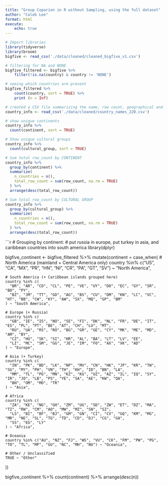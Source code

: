 ```yaml
--- 
title: "Group Coparion in R without Sampling, using the full dataset"
author: "Caleb Lee"
format: html
execute: 
    echo: true
---
```

```r
# Import libraries
library(tidyverse)
library(broom)
bigfive <- read_csv('./data/cleaned/cleaned_bigfive_v1.csv')

# filtering for NA and NONE
bigfive_filtered <- bigfive %>%
    filter(!is.na(country) & country != 'NONE')

# seeing which countries are present
bigfive_filtered %>%
    count(country, sort = TRUE) %>%
    print (n = Inf)
```

```r
# created a CSV file summarizing the name, row count, geographical and cultural location of all 220 countries present (after filtered for NA and NONE)
country_info <- read_csv('./data/cleaned/country_names_220.csv')

# show unique continents
country_info %>%
  count(continent, sort = TRUE)

# Show unique cultural groups
country_info %>%
  count(cultural_group, sort = TRUE)

# Sum total row_count by CONTINENT
country_info %>%
  group_by(continent) %>%
  summarize(
    n_countries = n(),
    total_row_count = sum(row_count, na.rm = TRUE)
  ) %>%
  arrange(desc(total_row_count))

# Sum total row_count by CULTURAL GROUP
country_info %>%
  group_by(cultural_group) %>%
  summarize(
    n_countries = n(),
    total_row_count = sum(row_count, na.rm = TRUE)
  ) %>%
  arrange(desc(total_row_count))

```
```r
# Grouping by continent:
# put russia in europe, put turkey in asia, and caribbean countries into south america
library(dplyr)

bigfive_continent <- bigfive_filtered %>%
  mutate(continent = case_when(
    # North America (mainland + Central America only)
    country %in% c("US", "CA", "MX", "PR", "HN", "NI", "CR", "PA", "GT", "SV") ~ "North America",
    
    # South America (+ Caribbean islands grouped here)
    country %in% c(
      "BR", "AR", "CO", "CL", "PE", "VE", "UY", "DO", "EC", "GY", "SR", "BO", "PY",
      "BZ", "JM", "TT", "GD", "AG", "BS", "CU", "DM", "KN", "LC", "VC", "HT", "BB", "CW", "KY", "AW", "SX", "MQ", "GP", "BM"
    ) ~ "South America",
    
    # Europe (+ Russia)
    country %in% c(
      "GB", "IE", "IS", "NO", "SE", "FI", "DK", "NL", "FR", "DE", "IT", "ES", "PL", "PT", "BE", "AT", "CH", "LU", "MT",
      "RU", "UA", "RS", "RO", "BG", "GR", "GE", "CY", "MK", "ME", "MD", "AM", "BY",
      "CZ", "HU", "SK", "SI", "HR", "AL", "BA", "LT", "LV", "EE",
      "LI", "MC", "SM", "GG", "JE", "IM", "FO", "AX", "XK", "AD"
    ) ~ "Europe",
    
    # Asia (+ Turkey)
    country %in% c(
      "IN", "PK", "BD", "LK", "NP", "MV", "CN", "HK", "JP", "KR", "TW", "SG", "MY", "PH", "VN", "TH", "KH", "ID", "BN", "LA",
      "MM", "TL", "PG", "MN", "KZ", "KG", "UZ", "AZ", "IL", "IQ", "SY", "IR", "JO", "LB", "PS", "YE", "SA", "AE", "KW", "QA",
      "BH", "OM", "MO", "TR"
    ) ~ "Asia",
    
    # Africa
    country %in% c(
      "ZA", "KE", "NG", "GH", "ZM", "UG", "SD", "ZW", "ET", "DZ", "MA", "TZ", "RW", "CM", "AO", "MW", "MZ", "SN", "SZ",
      "LS", "BI", "BF", "BJ", "GM", "GN", "CI", "CV", "GQ", "KM", "MG", "MR", "NE", "SL", "TG", "TD", "CD", "DJ", "CG", "GA",
      "SS", "EG", "LY"
    ) ~ "Africa",
    
    # Oceania
    country %in% c("AU", "NZ", "FJ", "WS", "VU", "CK", "FM", "PW", "PG", "TO", "TL", "MP", "GU", "NC", "MH", "NU") ~ "Oceania",
    
    # Other / Unclassified
    TRUE ~ "Other"
  ))


  bigfive_continent %>%
  count(continent) %>%
  arrange(desc(n))

